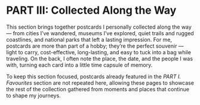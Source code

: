# PART III: Collected Along the Way

This section brings together postcards I personally collected along the way — from cities I’ve wandered, museums I’ve explored, quiet trails and rugged coastlines, and national parks that left a lasting impression. For me, postcards are more than part of a hobby; they’re the perfect souvenir — light to carry, cost-effective, long-lasting, and easy to tuck into a bag while traveling. On the back, I often note the place, the date, and the people I was with, turning each card into a little time capsule of memory.

To keep this section focused, postcards already featured in the *PART I. Favourites* section are not repeated here, allowing these pages to showcase the rest of the collection gathered from moments and places that continue to shape my journeys.